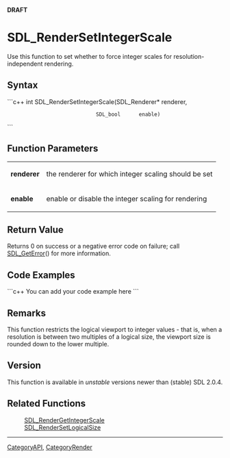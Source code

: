 <!-- pragma section-numbers off -->
<!-- pragma camelcase off -->
'''DRAFT'''

<!-- #You will need to remove the line #acl All:read above in order to be able to save the new page.  Do not remove any other content above this comment.  You may delete this comment before you save. -->

<!-- #*^*^*^*^*See http://wiki.libsdl.org/moin.cgi/SGFunctions for details on editing this page*^*^*^*^* -->


= SDL_RenderSetIntegerScale =
Use this function to set whether to force integer scales for resolution-independent rendering.




== Syntax ==
```c++
int SDL_RenderSetIntegerScale(SDL_Renderer* renderer,
                              SDL_bool      enable)
```


== Function Parameters ==
{|
|'''renderer'''
|the renderer for which integer scaling should be set
|-
|'''enable'''
|enable or disable the integer scaling for rendering
|}


== Return Value ==
Returns 0 on success or a negative error code on failure; call [[SDL_GetError]]() for more information.


== Code Examples ==
```c++
You can add your code example here
```

<!-- #Leave this section as-is unless you have a code example to put in.  In that case, replace You can add your code example here with your code example following the Style Guide instructions.  Leave the rest of the markup alone and delete this comment. -->


== Remarks ==
This function restricts the logical viewport to integer values - that is, when a resolution is between two multiples of a logical size, the viewport size is rounded down to the lower multiple.


== Version ==
This function is available in ''unstable'' versions newer than (stable) SDL 2.0.4.


== Related Functions ==
:[[SDL_RenderGetIntegerScale]]
:[[SDL_RenderSetLogicalSize]]
<!-- #Remove this section if empty -->

----
[[CategoryAPI]], [[CategoryRender]]
<!-- #See the Style Guide for instructions on editing the footer. -->
